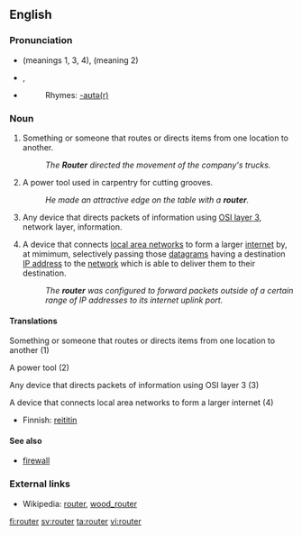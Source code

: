 ==English==

===Pronunciation===
*{{IPA|/'ɹu:tə/}} (meanings 1, 3, 4), {{IPA|/'ɹaʊtə/}} (meaning 2) {{italbrac|UK}}
*{{IPA|/'ɹaʊtɚr/}}, {{SAMPA|/raUt3r/}} {{italbrac|US}}
*{{audio|en-uk-router.ogg|Audio (UK)}}
*:Rhymes: [[Rhymes:English:-aʊtə(r)|-aʊtə(r)]]

===Noun===
{{en-noun}}

# Something or someone that routes or directs items from one location to another.
#: ''The '''Router''' directed the movement of the company's trucks.''
# A power tool used in carpentry for cutting grooves.
#: ''He made an attractive edge on the table with a '''router'''.''
# {{cattag|Communications}} Any device that directs packets of information using [[OSI layer 3]], network layer, information.
# {{internet}} A device that connects [[LAN|local area networks]] to form a larger [[internet]] by, at mimimum, selectively passing those [[datagram|datagrams]] having a destination [[IP address]] to the [[network]] which is able to deliver them to their destination.
#: ''The '''router''' was configured to forward packets outside of a certain range of IP addresses to its internet uplink port.''

====Translations====
;Something or someone that routes or directs items from one location to another (1)
{{top}}
{{mid}}
{{bottom}}

;A power tool (2)
{{top}}
{{mid}}
{{bottom}}

;Any device that directs packets of information using OSI layer 3 (3)
{{top}}
{{mid}}
{{bottom}}

;A device that connects local area networks to form a larger internet (4)
{{top}}
*Finnish: [[reititin]]
{{mid}}
{{bottom}}

====See also====
* {{Internet}} [[firewall]]

===External links===
* Wikipedia: [[w:router|router]], [[w:wood_router|wood_router]]

[[fi:router]]
[[sv:router]]
[[ta:router]]
[[vi:router]]
